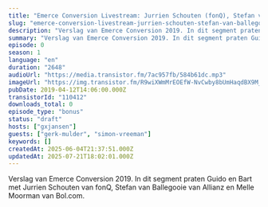 ```yaml
---
title: "Emerce Conversion Livestream: Jurrien Schouten (fonQ), Stefan van Ballegooie (Allianz), Melle Moorman (Bol.com)"
slug: "emerce-conversion-livestream-jurrien-schouten-stefan-van-ballegooie-melle-moorman"
description: "Verslag van Emerce Conversion 2019. In dit segment praten Guido en Bart met Jurrien Schouten van fonQ, Stefan van Ballegooie van Allianz en Melle Moorman van Bol.com."
summary: "Verslag van Emerce Conversion 2019. In dit segment praten Guido en Bart met Jurrien Schouten van fonQ, Stefan van Ballegooie van Allianz en Melle Moorman van Bol.com."
episode: 0
season: 1
language: "en"
duration: "2648"
audioUrl: "https://media.transistor.fm/7ac957fb/584b61dc.mp3"
imageUrl: "https://img.transistor.fm/R9wiXWmMrEOEfW-NvCwby8bUmHaqdBX9M_waONRNLpw/rs:fill:3000:3000:1/q:60/aHR0cHM6Ly9pbWct/dXBsb2FkLXByb2R1/Y3Rpb24udHJhbnNp/c3Rvci5mbS9lcGlz/b2RlLzExMDQxMi8x/NjAyMDc1ODAzLWFy/dHdvcmsuanBn.webp"
pubDate: 2019-04-12T14:06:00.000Z
transistorId: "110412"
downloads_total: 0
episode_type: "bonus"
status: "draft"
hosts: ["gxjansen"]
guests: ["gerk-mulder", "simon-vreeman"]
keywords: []
createdAt: 2025-06-04T21:37:51.000Z
updatedAt: 2025-07-21T18:02:01.000Z
---
```


Verslag van Emerce Conversion 2019. In dit segment praten Guido en Bart met Jurrien Schouten van fonQ, Stefan van Ballegooie van Allianz en Melle Moorman van Bol.com.
